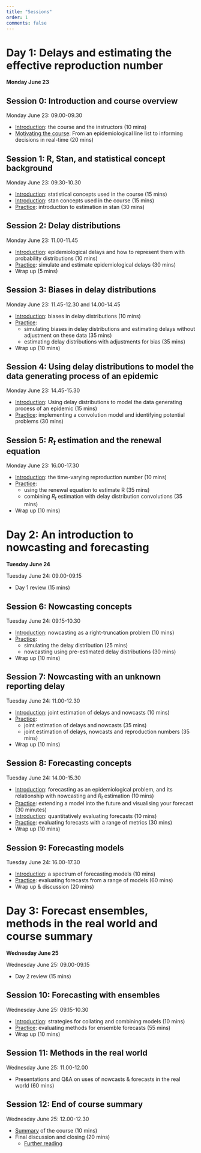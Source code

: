 ```yaml
---
title: "Sessions"
order: 1
comments: false
---
```


# Day 1: Delays and estimating the effective reproduction number

**Monday June 23**

## Session 0: Introduction and course overview

Monday June 23: 09.00-09.30

-   [Introduction](sessions/introduction-to-the-course-and-the-instructors): the course and the instructors (10 mins)
-   [Motivating the course](sessions/from-line-list-to-decisions): From an epidemiological line list to informing decisions in real-time (20 mins)

## Session 1: R, Stan, and statistical concept background

Monday June 23: 09.30-10.30

-   [Introduction](sessions/slides/introduction-to-statistical-concepts): statistical concepts used in the course (15 mins)
-   [Introduction](sessions/slides/introduction-to-stan): stan concepts used in the course (15 mins)
-   [Practice](sessions/R-Stan-and-statistical-concepts): introduction to estimation in stan (30 mins)

## Session 2: Delay distributions

Monday June 23: 11.00-11.45

-   [Introduction](sessions/slides/introduction-to-epidemiological-delays): epidemiological delays and how to represent them with probability distributions (10 mins)
-   [Practice](sessions/delay-distributions): simulate and estimate epidemiological delays (30 mins)
-   Wrap up (5 mins)

## Session 3: Biases in delay distributions

Monday June 23: 11.45-12.30 and 14.00-14.45

-   [Introduction](sessions/slides/introduction-to-biases-in-epidemiological-delays): biases in delay distributions (10 mins)
-   [Practice](sessions/biases-in-delay-distributions): 
    - simulating biases in delay distributions and estimating delays without adjustment on these data (35 mins)
    - estimating delay distributions with adjustments for bias (35 mins)
-   Wrap up (10 mins)

## Session 4: Using delay distributions to model the data generating process of an epidemic

Monday June 23: 14.45-15.30

-   [Introduction](sessions/slides/convolutions): Using delay distributions to model the data generating process of an epidemic (15 mins)
-   [Practice](sessions/using-delay-distributions-to-model-the-data-generating-process-of-an-epidemic): implementing a convolution model and identifying potential problems (30 mins)

## Session 5: $R_t$ estimation and the renewal equation

Monday June 23: 16.00-17.30

-   [Introduction](sessions/slides/introduction-to-reproduction-number): the time-varying reproduction number (10 mins)
-   [Practice](sessions/R-estimation-and-the-renewal-equation): 
    - using the renewal equation to estimate R (35 mins)
    - combining $R_t$ estimation with delay distribution convolutions (35 mins)
-   Wrap up (10 mins)

# Day 2: An introduction to nowcasting and forecasting

**Tuesday June 24**

Tuesday June 24: 09.00-09.15

-   Day 1 review (15 mins)

## Session 6: Nowcasting concepts

Tuesday June 24: 09.15-10.30

-   [Introduction](sessions/slides/introduction-to-nowcasting): nowcasting as a right-truncation problem (10 mins)
-   [Practice](sessions/nowcasting): 
    - simulating the delay distribution (25 mins)
    - nowcasting using pre-estimated delay distributions (30 mins)
-   Wrap up (10 mins)

## Session 7: Nowcasting with an unknown reporting delay

Tuesday June 24: 11.00-12.30

-   [Introduction](sessions/slides/introduction-to-joint-estimation-of-nowcasting-and-reporting-delays): joint estimation of delays and nowcasts (10 mins)
-   [Practice](sessions/joint-nowcasting):
    - joint estimation of delays and nowcasts (35 mins)
    - joint estimation of delays, nowcasts and reproduction numbers (35 mins)
-   Wrap up (10 mins)

## Session 8: Forecasting concepts

Tuesday June 24: 14.00-15.30

-   [Introduction](sessions/slides/forecasting-as-an-epidemiological-problem): forecasting as an epidemiological problem, and its relationship with nowcasting and $R_t$ estimation (10 mins)
-   [Practice](sessions/forecast-visualisation): extending a model into the future and visualising your forecast (30 minutes)
-   [Introduction](sessions/slides/forecast-evaluation): quantitatively evaluating forecasts (10 mins)
-   [Practice](sessions/forecast-evaluation): evaluating forecasts with a range of metrics (30 mins)
-   Wrap up (10 mins)

## Session 9: Forecasting models

Tuesday June 24: 16.00-17.30

-   [Introduction](sessions/slides/introduction-to-the-spectrum-of-forecasting-models): a spectrum of forecasting models (10 mins)
-   [Practice](sessions/forecasting-models): evaluating forecasts from a range of models (60 mins)
-   Wrap up & discussion (20 mins)

# Day 3: Forecast ensembles, methods in the real world and course summary

**Wednesday June 25**

Wednesday June 25: 09.00-09.15

-   Day 2 review (15 mins)

## Session 10: Forecasting with ensembles

Wednesday June 25: 09.15-10.30

-   [Introduction](sessions/slides/introduction-to-ensembles): strategies for collating and combining models (10 mins)
-   [Practice](sessions/forecast-ensembles): evaluating methods for ensemble forecasts (55 mins)
-   Wrap up (10 mins)

## Session 11: Methods in the real world

Wednesday June 25: 11.00-12.00

-   Presentations and Q&A on uses of nowcasts & forecasts in the real world (60 mins)

## Session 12: End of course summary

Wednesday June 25: 12.00-12.30

-   [Summary](sessions/slides/closing) of the course (10 mins)
-   Final discussion and closing (20 mins)
    - [Further reading](sessions/end-of-course-summary-and-discussion)
